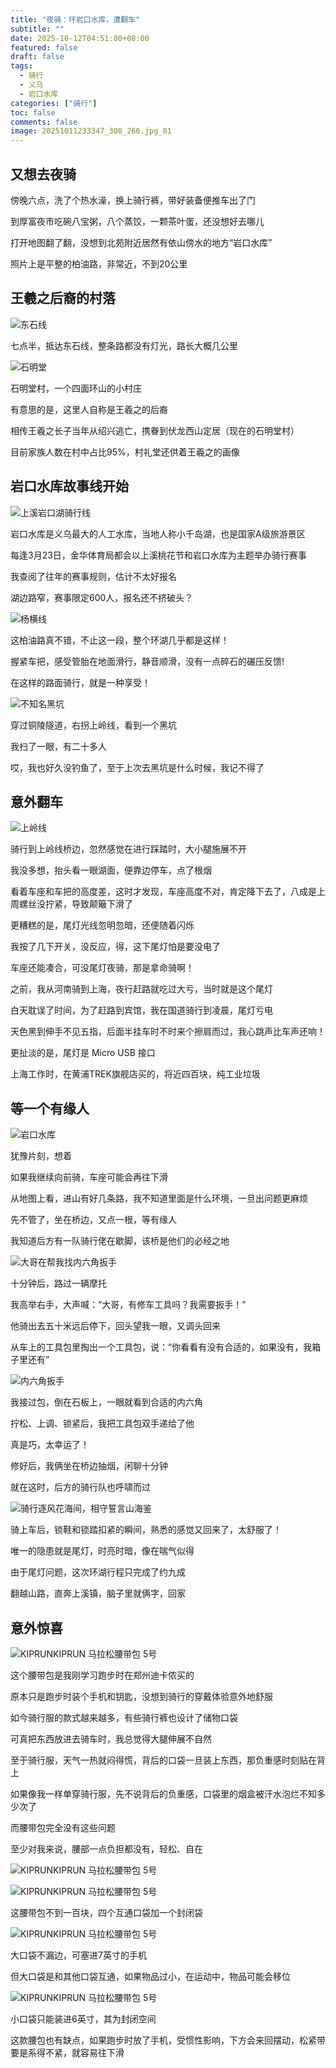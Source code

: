```yaml
---
title: "夜骑：环岩口水库，遭翻车"
subtitle: ""
date: 2025-10-12T04:51:00+08:00
featured: false
draft: false
tags:
  - 骑行
  - 义乌
  - 岩口水库
categories: ["骑行"]
toc: false
comments: false
image: 20251011233347_308_266.jpg_81
---
```


## 又想去夜骑

傍晚六点，洗了个热水澡，换上骑行裤，带好装备便推车出了门

到厚富夜市吃碗八宝粥，八个蒸饺，一颗茶叶蛋，还没想好去哪儿

打开地图翻了翻，没想到北苑附近居然有依山傍水的地方“岩口水库”

照片上是平整的柏油路，非常近，不到20公里

## 王羲之后裔的村落

<Img
  src="20251011233354_309_266.jpg"
  alt="东石线"
/>

七点半，抵达东石线，整条路都没有灯光，路长大概几公里

<Img
  src="20251011233347_308_266.jpg"
  alt="石明堂"
/>

石明堂村，一个四面环山的小村庄

有意思的是，这里人自称是王羲之的后裔

相传王羲之长子当年从绍兴逃亡，携眷到伏龙西山定居（现在的石明堂村）

目前家族人数在村中占比95%，村礼堂还供着王羲之的画像

## 岩口水库故事线开始

<Img
  src="20251011233403_310_266.jpg"
  alt="上溪岩口湖骑行线"
/>

岩口水库是义乌最大的人工水库，当地人称小千岛湖，也是国家A级旅游景区

每逢3月23日，金华体育局都会以上溪桃花节和岩口水库为主题举办骑行赛事

我查阅了往年的赛事规则，估计不太好报名

湖边路窄，赛事限定600人，报名还不挤破头？

<Img
  src="20251011233426_312_266.jpg"
  alt="杨横线"
/>

这柏油路真不错，不止这一段，整个环湖几乎都是这样！

握紧车把，感受管胎在地面滑行，静音顺滑，没有一点碎石的碾压反馈!

在这样的路面骑行，就是一种享受！

<Img
  src="20251011233430_313_266.jpg"
  alt="不知名黑坑"
/>

穿过铜陵隧道，右拐上岭线，看到一个黑坑

我扫了一眼，有二十多人

哎，我也好久没钓鱼了，至于上次去黑坑是什么时候，我记不得了

## 意外翻车

<Img
  src="20251011233442_315_266.jpg"
  alt="上岭线"
/>

骑行到上岭线桥边，忽然感觉在进行踩踏时，大小腿施展不开

我没多想，抬头看一眼湖面，便靠边停车，点了根烟

看着车座和车把的高度差，这时才发现，车座高度不对，肯定降下去了，八成是上周螺丝没拧紧，导致颠簸下滑了

更糟糕的是，尾灯光线忽明忽暗，还便随着闪烁

我按了几下开关，没反应，得，这下尾灯怕是要没电了

车座还能凑合，可没尾灯夜骑，那是拿命骑啊！

之前，我从河南骑到上海，夜行赶路就吃过大亏，当时就是这个尾灯

白天耽误了时间，为了赶路到宾馆，我在国道骑行到凌晨，尾灯亏电

天色黑到伸手不见五指，后面半挂车时不时来个擦肩而过，我心跳声比车声还响！

更扯淡的是，尾灯是 Micro USB 接口

上海工作时，在黄浦TREK旗舰店买的，将近四百块，纯工业垃圾

## 等一个有缘人

<Img
  src="20251011233605_329_266.jpg"
  alt="岩口水库"
/>

犹豫片刻，想着

如果我继续向前骑，车座可能会再往下滑

从地图上看，进山有好几条路，我不知道里面是什么环境，一旦出问题更麻烦

先不管了，坐在桥边，又点一根，等有缘人

我知道后方有一队骑行佬在歇脚，该桥是他们的必经之地

<Img
  src="20251011233458_318_266.jpg"
  alt="大哥在帮我找内六角扳手"
/>

十分钟后，路过一辆摩托

我高举右手，大声喊：“大哥，有修车工具吗？我需要扳手！”  

他骑出去五十米远后停下，回头望我一眼，又调头回来

从车上的工具包里掏出一个工具包，说：“你看看有没有合适的，如果没有，我箱子里还有”  

<Img
  src="20251011233452_317_266.jpg"
  alt="内六角扳手"
/>

我接过包，倒在石板上，一眼就看到合适的内六角

拧松、上调、锁紧后，我把工具包双手递给了他

真是巧，太幸运了！

修好后，我俩坐在桥边抽烟，闲聊十分钟

就在这时，后方的骑行队也呼啸而过

<Img
  src="20251011233527_322_266.jpg"
  alt="骑行逐风花海间，相守誓言山海鉴"
/>

骑上车后，锁鞋和锁踏扣紧的瞬间，熟悉的感觉又回来了，太舒服了！

唯一的隐患就是尾灯，时亮时暗，像在喘气似得

由于尾灯问题，这次环湖行程只完成了约九成

翻越山路，直奔上溪镇，脑子里就俩字，回家

## 意外惊喜

<Img
  src="20251011233534_323_266.jpg"
  alt="KIPRUNKIPRUN 马拉松腰带包 5号"
/>

这个腰带包是我刚学习跑步时在郑州迪卡侬买的

原本只是跑步时装个手机和钥匙，没想到骑行的穿戴体验意外地舒服

如今骑行服的款式越来越多，有些骑行裤也设计了储物口袋

可真把东西放进去骑车时，我总觉得大腿伸展不自然

至于骑行服，天气一热就闷得慌，背后的口袋一旦装上东西，那负重感时刻贴在背上

如果像我一样单穿骑行服，先不说背后的负重感，口袋里的烟盒被汗水泡烂不知多少次了

而腰带包完全没有这些问题

至少对我来说，腰部一点负担都没有，轻松、自在

<Img
  src="20251012001957_331_266.jpg"
  alt="KIPRUNKIPRUN 马拉松腰带包 5号"
/>

<Img
  src="20251011233548_326_266.jpg"
  alt="KIPRUNKIPRUN 马拉松腰带包 5号"
/>

这腰带包不到一百块，四个互通口袋加一个封闭袋

<Img
  src="20251012002000_332_266.jpg"
  alt="KIPRUNKIPRUN 马拉松腰带包 5号"
/>

大口袋不漏边，可塞进7英寸的手机

但大口袋是和其他口袋互通，如果物品过小，在运动中，物品可能会移位

<Img
  src="20251011233555_327_266.jpg"
  alt="KIPRUNKIPRUN 马拉松腰带包 5号"
/>

小口袋只能装进6英寸，其为封闭空间

这款腰包也有缺点，如果跑步时放了手机，受惯性影响，下方会来回摆动，松紧带要是系得不紧，就容易往下滑